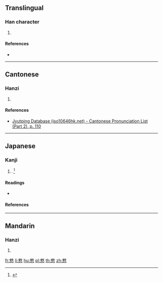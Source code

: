 {{character info/new}}
==Translingual==

===Han character===
{{Han char|rn=61|rad=心|as=12|sn=16|four=|canj=DKP|ids=⿱𢽟心}}

# {{defn|Han|sort=心12}}

====References====
* {{Han ref|kx=0402.220|dkj=11216|dj=0743.010|hdz=42350.010|uh=6197|ud=24983}}

----

==Cantonese==

===Hanzi===
{{yue-hanzi|jyut=[[jan6]]|y=yan6}}

# {{defn|lang=yue|sort=心12}}

====References====
* [http://www.iso10646hk.net/jp/document/download.jsp Jyutping Database (iso10646hk.net) - Cantonese Pronunciation List (Part 2), p. 110]

----

==Japanese==

===Kanji===
{{ja-kanji|grade=|rs=心12}}

# {{alternative form of|憖|lang=ja}}.<ref name="gakken">{{cite-book|year=2002|author=Akiyasu Tōdō [''et al.'']|title=漢字源|ISBN=978-4053008893|passage=憖 憗}}</ref>

====Readings====
* {{ja-readings|on=[[ぎん]] (gin), [[きん]] (kin)|kun=[[なまじいに]] (namajiini)}}

====References====
<references/>

----

==Mandarin==

===Hanzi===
{{cmn-hanzi|pin=[[yìn]] ([[yin4]])|wg=yin<sup>4</sup>}}

# {{defn|lang=cmn|sort=心12}}

[[fr:憗]]
[[li:憗]]
[[hu:憗]]
[[pl:憗]]
[[th:憗]]
[[zh:憗]]
